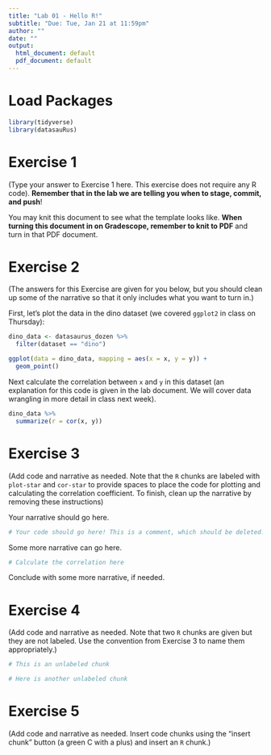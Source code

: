 ```yaml
---
title: "Lab 01 - Hello R!"
subtitle: "Due: Tue, Jan 21 at 11:59pm"
author: ""
date: ""
output:
  html_document: default
  pdf_document: default
---
```


# Load Packages

```r
library(tidyverse)
library(datasauRus)
```

# Exercise 1

(Type your answer to Exercise 1 here. This exercise does not require any R code). 
**Remember that in the lab we are telling you when to stage, commit, and push**!

You may knit this document to see what the template looks like. 
**When turning this document in on Gradescope, remember to knit to PDF** 
and turn in that PDF document.

# Exercise 2

(The answers for this Exercise are given for you below, but you should clean up 
some of the narrative so that it only includes what you want to turn in.)

First, let's plot the data in the dino dataset 
(we covered `ggplot2` in class on Thursday):

```r
dino_data <- datasaurus_dozen %>%
  filter(dataset == "dino")

ggplot(data = dino_data, mapping = aes(x = x, y = y)) + 
  geom_point()
```

Next calculate the correlation between `x` and `y` in this dataset 
(an explanation for this code is given in the lab document. We will cover data 
wrangling in more detail in class next week).

```r
dino_data %>%
  summarize(r = cor(x, y))
```

# Exercise 3

(Add code and narrative as needed. Note that the `R` chunks are labeled with 
`plot-star` and `cor-star` to provide spaces to place the code for plotting 
and calculating the correlation coefficient. To finish, clean up the narrative 
by removing these instructions)

Your narrative should go here.

```r
# Your code should go here! This is a comment, which should be deleted.
```

Some more narrative can go here.

```r
# Calculate the correlation here
```

Conclude with some more narrative, if needed.

# Exercise 4

(Add code and narrative as needed. Note that two `R` chunks are given but they 
are not labeled. Use the convention from Exercise 3 to name them appropriately.)

```r
# This is an unlabeled chunk
```

```r
# Here is another unlabeled chunk
```

# Exercise 5

(Add code and narrative as needed. Insert code chunks using the 
"insert chunk" button (a green C with a plus) and insert an `R` chunk.)
